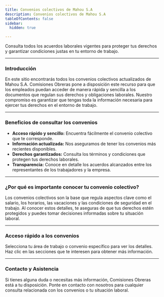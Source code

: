 ```yaml
---
title: Convenios colectivos de Mahou S.A
description: Convenios colectivos de Mahou S.A
tableOfContents: false
sidebar:
  hidden: true

---
```


Consulta todos los acuerdos laborales vigentes para proteger tus derechos y garantizar condiciones justas en tu entorno de trabajo.

---

### Introducción
En este sitio encontrarás todos los convenios colectivos actualizados de Mahou S.A. Comisiones Obreras pone a disposición este recurso para que los empleados puedan acceder de manera rápida y sencilla a los documentos que regulan sus derechos y obligaciones laborales. Nuestro compromiso es garantizar que tengas toda la información necesaria para ejercer tus derechos en el entorno de trabajo.

---

### Beneficios de consultar los convenios
- **Acceso rápido y sencillo:** Encuentra fácilmente el convenio colectivo que te corresponde.
- **Información actualizada:** Nos aseguramos de tener los convenios más recientes disponibles.
- **Derechos garantizados:** Consulta los términos y condiciones que protegen tus derechos laborales.
- **Transparencia:** Conoce en detalle los acuerdos alcanzados entre los representantes de los trabajadores y la empresa.

---

### ¿Por qué es importante conocer tu convenio colectivo?
Los convenios colectivos son la base que regula aspectos clave como el salario, los horarios, las vacaciones y las condiciones de seguridad en el trabajo. Al conocer estos detalles, te aseguras de que tus derechos estén protegidos y puedes tomar decisiones informadas sobre tu situación laboral.

---

### Acceso rápido a los convenios
Selecciona tu área de trabajo o convenio específico para ver los detalles. Haz clic en las secciones que te interesen para obtener más información.

---

### Contacto y Asistencia
Si tienes alguna duda o necesitas más información, Comisiones Obreras está a tu disposición. Ponte en contacto con nosotros para cualquier consulta relacionada con los convenios o tu situación laboral.



